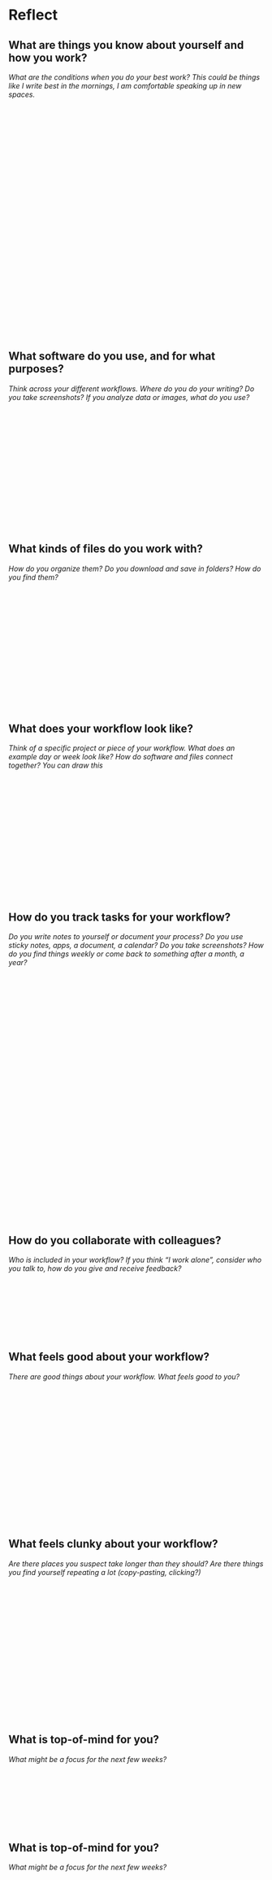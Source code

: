 # Reflect


## What are things you know about yourself and how you work? {.unnumbered}

<!---p.1--->

*What are the conditions when you do your best work? This could be things like I write best in the mornings, I am comfortable speaking up in new spaces.*

 

 

 

 

 

 

 

 

 

 

 

 

 

 

 

## What software do you use, and for what purposes? {.unnumbered}

<!---p.2--->

*Think across your different workflows. Where do you do your writing? Do you take screenshots? If you analyze data or images, what do you use?*

 

     

     

 

   

   

 

 

## What kinds of files do you work with? {.unnumbered}

<!---p.2--->

*How do you organize them? Do you download and save in folders? How do you find them?*

   

   

 

 

   

   

 

 

## What does your workflow look like? {.unnumbered}

<!---p.3--->

*Think of a specific project or piece of your workflow. What does an example day or week look like? How do software and files connect together? You can draw this*

 

     

 

   

 

     

 

   

## How do you track tasks for your workflow? {.unnumbered}

<!---p.3--->

*Do you write notes to yourself or document your process? Do you use sticky notes, apps, a document, a calendar? Do you take screenshots? How do you find things weekly or come back to something after a month, a year?*

 

     

 

   

 

     

 

   

 

     

 

   

 

     

 

   

## How do you collaborate with colleagues? {.unnumbered}

<!---p.3--->

*Who is included in your workflow? If you think "I work alone", consider who you talk to, how do you give and receive feedback?*

 

     

 

   

## What feels good about your workflow? {.unnumbered}

<!---p.4--->

*There are good things about your workflow. What feels good to you?*

 

     

 

 

 

 

 

 

 

## What feels clunky about your workflow? {.unnumbered}

<!---p.4--->

*Are there places you suspect take longer than they should? Are there things you find yourself repeating a lot (copy-pasting, clicking?)*

 

     

 

     

 

 

 

 

 

## What is top-of-mind for you? {.unnumbered}

<!---p.5--->

*What might be a focus for the next few weeks?*

 

     

 

   


::: {.callout-note appearance="minimal" icon="false"}
## What is top-of-mind for you?

<!---p.5--->

*What might be a focus for the next few weeks?*

 

     

 

   

:::